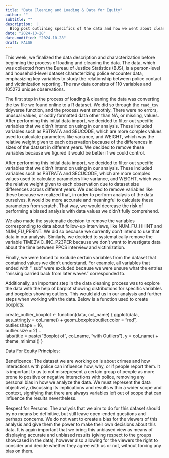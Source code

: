 ```yaml
---
title: "Data Cleaning and Loading & Data for Equity"
author: ""
subtitle: ""
description:  |
  Blog post outlining specifics of the data and how we went about cleaning it, additionally discussing the data for equity principles, as well as related article.
date: "2024-10-28"
date-modified: "2024-10-28"
draft: FALSE
---
```


This week, we finalized the data description and characterization before beginning the process of loading and cleaning the data. The data, which was collected from the Bureau of Justice Statistics (BJS), is a person-level and household-level dataset characterizing police encounter data, emphasizing key variables to study the relationship between police contact and victimization reporting. The raw data consists of 110 variables and 105273 unique observations.

The first step in the process of loading & cleaning the data was converting the tsv file we found online to a R dataset. We did so through the `read_tsv` tidyverse function, and the process went smoothly. There were no errors, unusual values, or oddly formatted data other than NA, or missing, values. After performing this initial data import, we decided to filter out specific variables that we didn't intend on using in our analysis. These included variables such as PSTRATA and SEUCODE, which are more complex values used to calculate parameters like variance, and WEIGHT, which was the relative weight given to each observation because of the differences in sizes of the dataset in different years. We decided to remove these variables because we figured it would be better if we could control.

After performing this initial data import, we decided to filter out specific variables that we didn't intend on using in our analysis. These included variables such as PSTRATA and SECUCODE, which are more complex values used to calculate parameters like variance, and WEIGHT, which was the relative weight given to each observation due to dataset size differences across different years. We decided to remove variables like these because we realized that, in order to perform analysis of the data ourselves, it would be more accurate and meaningful to calculate these parameters from scratch. That way, we would decrease the risk of performing a biased analysis with data values we didn't fully comprehend.

We also made the systematic decision to remove the variables corresponding to data about follow-up interviews, like NUM_FU_HHINT and NUM_FU_PERINT. We did so because we currently don't intend to use that data in our analysis. Similarly, we decided to systematically remove the variable TIME2VIC_INC_P23PER because we don't want to investigate data about the time between PPCS interview and victimization.

Finally, we were forced to exclude certain variables from the dataset that contained values we didn't understand. For example, all variables that ended with "_sub" were excluded because we were unsure what the entries "missing carried back from later waves" corresponded to.

Additionally, an important step in the data cleaning process was to explore the data with the help of barplot showing distributions for specific variables and boxplots showing outliers. This would aid us in our analysis and further steps when working with the data. Below is a function used to create boxplots:

create_outlier_boxplot <- function(data, col_name) {
  ggplot(data, aes_string(y = col_name)) +
    geom_boxplot(outlier.color = "red",   
                 outlier.shape = 16,      
                 outlier.size = 2) +      
    labs(title = paste("Boxplot of", col_name, "with Outliers"),
         y = col_name) +
    theme_minimal()
}

Data For Equity Principles:

Beneficence:
The dataset we are working on is about crimes and how interactions with police can influence how, why, or if people report them. It is important to us to not misrepresent a certain group of people as more prone to positive or negative interactions with police, removing any personal bias in how we analyze the data. We must represent the data objectively, discussing its implications and results within a wider scope and context, signifying that there are always variables left out of scope that can influence the results nevertheless. 

Respect for Persons:
The analysis that we aim to do for this dataset should by no means be definitive, but still leave open-ended questions and perhaps concerns. We do not want to create a bias for the viewers of this analysis and give them the power to make their own decisions about this data. It is again important that we bring this unbiased view as means of displaying accurate and unbiased results (giving respect to the groups showcased in the data), however also allowing for the viewers the right to consider and decide whether they agree with us or not, without forcing any bias on them. 
